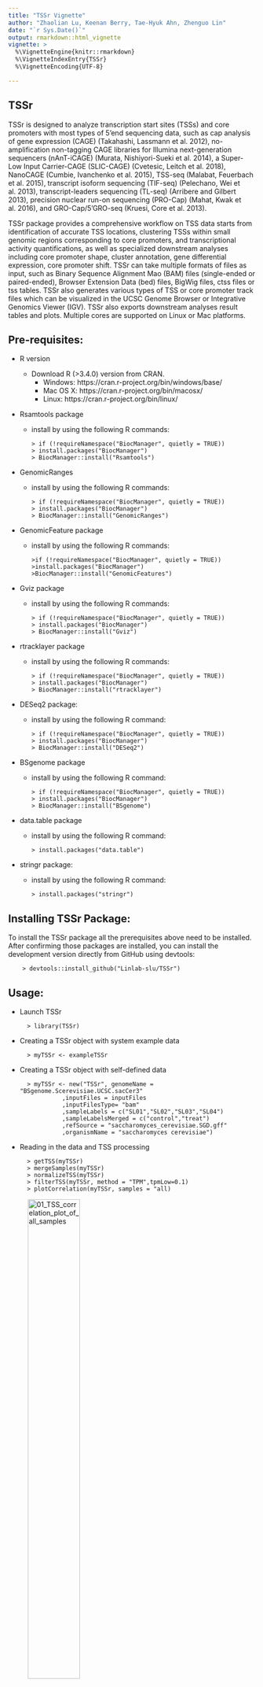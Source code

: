 ```yaml
---
title: "TSSr Vignette"
author: "Zhaolian Lu, Keenan Berry, Tae-Hyuk Ahn, Zhenguo Lin"
date: "`r Sys.Date()`"
output: rmarkdown::html_vignette
vignette: >
  %\VignetteEngine{knitr::rmarkdown}
  %\VignetteIndexEntry{TSSr}
  %\VignetteEncoding{UTF-8}

---
```


## TSSr

TSSr is designed to analyze transcription start sites (TSSs) and core promoters with most types of 5’end sequencing data, such as cap analysis of gene expression (CAGE) (Takahashi, Lassmann et al. 2012), no-amplification non-tagging CAGE libraries for Illumina next-generation sequencers (nAnT-iCAGE) (Murata, Nishiyori-Sueki et al. 2014), a Super-Low Input Carrier-CAGE (SLIC-CAGE) (Cvetesic, Leitch et al. 2018), NanoCAGE (Cumbie, Ivanchenko et al. 2015), TSS-seq (Malabat, Feuerbach et al. 2015), transcript isoform sequencing (TIF-seq) (Pelechano, Wei et al. 2013), transcript-leaders sequencing (TL-seq) (Arribere and Gilbert 2013), precision nuclear run-on sequencing (PRO-Cap) (Mahat, Kwak et al. 2016), and GRO-Cap/5’GRO-seq (Kruesi, Core et al. 2013).

TSSr package provides a comprehensive workflow on TSS data starts from identification of accurate TSS locations, clustering TSSs within small genomic regions corresponding to core promoters, and transcriptional activity quantifications, as well as specialized downstream analyses including core promoter shape, cluster annotation, gene differential expression, core promoter shift. TSSr can take multiple formats of files as input, such as Binary Sequence Alignment Mao (BAM) files (single-ended or paired-ended), Browser Extension Data (bed) files, BigWig files, ctss files or tss tables. TSSr also generates various types of TSS or core promoter track files which can be visualized in the UCSC Genome Browser or Integrative Genomics Viewer (IGV). TSSr also exports downstream analyses result tables and plots. Multiple cores are supported on Linux or Mac platforms.

## Pre-requisites:

* R version
  * Download R (>3.4.0) version from CRAN.
    * Windows: https://cran.r-project.org/bin/windows/base/
    * Mac OS X: https://cran.r-project.org/bin/macosx/
    * Linux: https://cran.r-project.org/bin/linux/

- Rsamtools package

  * install by using the following R commands:

        > if (!requireNamespace("BiocManager", quietly = TRUE))
        > install.packages("BiocManager")
        > BiocManager::install("Rsamtools")
  

- GenomicRanges

  * install by using the following R commands:

        > if (!requireNamespace("BiocManager", quietly = TRUE))
        > install.packages("BiocManager")
        > BiocManager::install("GenomicRanges")

- GenomicFeature package

  * install by using the following R commands:

        >if (!requireNamespace("BiocManager", quietly = TRUE))
        >install.packages("BiocManager")
        >BiocManager::install("GenomicFeatures")

- Gviz package

  * install by using the following R commands:

        > if (!requireNamespace("BiocManager", quietly = TRUE))
        > install.packages("BiocManager")
        > BiocManager::install("Gviz")  

- rtracklayer package

  * install by using the following R commands:

        > if (!requireNamespace("BiocManager", quietly = TRUE))
        > install.packages("BiocManager")
        > BiocManager::install("rtracklayer")

- DESeq2 package:

  * install by using the following R command:

        > if (!requireNamespace("BiocManager", quietly = TRUE))
        > install.packages("BiocManager")
        > BiocManager::install("DESeq2")

- BSgenome package

  * install by using the following R command:

        > if (!requireNamespace("BiocManager", quietly = TRUE))
        > install.packages("BiocManager")
        > BiocManager::install("BSgenome")

- data.table package

  * install by using the following R command:

        > install.packages("data.table")  

- stringr package:

  * install by using the following R command:

        > install.packages("stringr")

## Installing TSSr Package:

To install the TSSr package all the prerequisites above need to be installed.
After confirming those packages are installed, you can install the development version directly from GitHub using devtools:

        > devtools::install_github("Linlab-slu/TSSr")

## Usage:

* Launch TSSr

        > library(TSSr)
      
* Creating a TSSr object with system example data

        > myTSSr <- exampleTSSr

* Creating a TSSr object with self-defined data

        > myTSSr <- new("TSSr", genomeName = "BSgenome.Scerevisiae.UCSC.sacCer3"
	              ,inputFiles = inputFiles
	              ,inputFilesType= "bam"
	              ,sampleLabels = c("SL01","SL02","SL03","SL04")
	              ,sampleLabelsMerged = c("control","treat")
	              ,refSource = "saccharomyces_cerevisiae.SGD.gff"
	              ,organismName = "saccharomyces cerevisiae")

* Reading in the data and TSS processing

        > getTSS(myTSSr)
        > mergeSamples(myTSSr)
        > normalizeTSS(myTSSr)
        > filterTSS(myTSSr, method = "TPM",tpmLow=0.1)
        > plotCorrelation(myTSSr, samples = "all)
    
![01_TSS_correlation_plot_of_all_samples](./figures/01_TSS_correlation_plot_of_all_samples.png){width=50%}

        > plotTssPCA(myTSSr, TSS.threshold=10)
    
![02_PCA_plot](./figures/02_PCA_plot.png){width=50%}

        > exportTSStable(myTSSr, data = "raw", merged = "TRUE")
        > exportTSStoBedgraph(myTSSr, data = "processed", format = "bedGraph")
        > exportTSStoBedgraph(myTSSr, data = "processed", format = "BigWig")
        
* TSS clustering

        > clusterTSS(myTSSr, method = "peakclu",peakDistance=100,extensionDistance=30
	           ,localThreshold = 0.02,clusterThreshold = 1
	           ,useMultiCore=FALSE, numCores=NULL)
		> exportClustersTable(myTSSr, data = "filtered")
		> exportClustersToBed(myTSSr, data = "tagClusters")

* Aggregating consensus clusters

        > consensusCluster(myTSSr, dis = 50, useMultiCore = FALSE)
		> exportClustersToBed(myTSSr, data = "consensusClusters")


* Core promoter shape

        > shapeCluster(myTSSr,clusters = "consensusClusters", method = "PSS",useMultiCore= FALSE, numCores = NULL)
        > plotInterQuantile(myTSSr,samples = "all",tagsThreshold = 1)
    
![03_Interquantile_plot_of_ALL_samples](./figures/03_Interquantile_plot_of_ALL_samples.png){width=75%}

        > plotShape(myTSSr)
    
![04_Shape_plot_of_ALL_samples](./figures/04_Shape_plot_of_ALL_samples.png){width=75%}

		> exportShapeTable(myTSSr)

* Annotation

        > annotateCluster(myTSSr,clusters = "consensusClusters",filterCluster = TRUE,
	                filterClusterThreshold = 0.02, annotationType = "genes"
	                ,upstream=1000, upstreamOverlap = 500, downstream = 0)
		> exportDETable(myTSSr, data = "sig")
                  
* Differential expression analysis

        > deGene(myTSSr,comparePairs=list(c("control","treat")), pval = 0.01,useMultiCore=FALSE, numCores=NULL)
        > exportShiftTable(myTSSr)
        > plotDE(myTSSr, withGeneName = "TRUE",xlim=c(-2.5, 2.5),ylim=c(0,10))
    
![05_Volcano_plot](./figures/05_Volcano_plot.png){width=50%}

* Core promoter shifts

        > shiftPromoter(myTSSr,comparePairs=list(c("control","treat")), pval = 0.01)
        > plotTSS(myTSSr,samples=c("control","treat"),tssData = "processed",clusters = "filtered",clusterThreshold = 0.02
	        ,genelist=c("YBL017C","YBL067C"),up.dis =500,down.dis = 100)
          
![06_TSS_graphs](./figures/06_TSS_graphs.png){width=50%}

## Reference:

Arribere, J. A. and W. V. Gilbert (2013). "Roles for transcript leaders in translation and mRNA decay revealed by transcript leader sequencing." Genome Res 23(6): 977-987.

Cumbie, J. S., M. G. Ivanchenko and M. Megraw (2015). "NanoCAGE-XL and CapFilter: an approach to genome wide identification of high confidence transcription start sites." BMC Genomics 16: 597.

Cvetesic, N., H. G. Leitch, M. Borkowska, F. Muller, P. Carninci, P. Hajkova and B. Lenhard (2018). "SLIC-CAGE: high-resolution transcription start site mapping using nanogram-levels of total RNA." Genome Res 28(12): 1943-1956.

Kruesi, W. S., L. J. Core, C. T. Waters, J. T. Lis and B. J. Meyer (2013). "Condensin controls recruitment of RNA polymerase II to achieve nematode X-chromosome dosage compensation." Elife 2: e00808.

Mahat, D. B., H. Kwak, G. T. Booth, I. H. Jonkers, C. G. Danko, R. K. Patel, C. T. Waters, K. Munson, L. J. Core and J. T. Lis (2016). "Base-pair-resolution genome-wide mapping of active RNA polymerases using precision nuclear run-on (PRO-seq)." Nat Protoc 11(8): 1455-1476.

Mahat, D. B., H. Kwak, G. T. Booth, I. H. Jonkers, C. G. Danko, R. K. Patel, C. T. Waters, K. Munson, L. J. Core and J. T. Lis (2016). "Base-pair-resolution genome-wide mapping of active RNA polymerases using precision nuclear run-on (PRO-seq)." Nat Protoc 11(8): 1455-1476.

Malabat, C., F. Feuerbach, L. Ma, C. Saveanu and A. Jacquier (2015). "Quality control of transcription start site selection by nonsense-mediated-mRNA decay." Elife 4.

Murata, M., H. Nishiyori-Sueki, M. Kojima-Ishiyama, P. Carninci, Y. Hayashizaki and M. Itoh (2014). "Detecting expressed genes using CAGE." Methods Mol Biol 1164: 67-85.

Pelechano, V., W. Wei and L. M. Steinmetz (2013). "Extensive transcriptional heterogeneity revealed by isoform profiling." Nature 497(7447): 127-131.

Takahashi, H., T. Lassmann, M. Murata and P. Carninci (2012). "5' end-centered expression profiling using cap-analysis gene expression and next-generation sequencing." Nat Protoc 7(3): 542-561.

